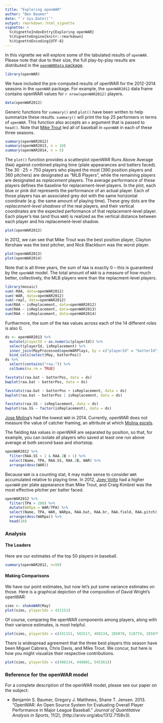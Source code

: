 ```yaml
---
title: "Exploring openWAR"
author: "Ben Baumer"
date: "`r Sys.Date()`"
output: rmarkdown::html_vignette
vignette: >
  %\VignetteIndexEntry{Exploring openWAR}
  %\VignetteEngine{knitr::rmarkdown}
  %\VignetteEncoding{UTF-8}
---
```


In this vignette we will explore some of the tabulated results of `openWAR`. Please note that due to their size, the full play-by-play results are distributed in the [`openWARData` package](https://github.com/beanumber/openWARData). 

```r
library(openWAR)
```

We have included the pre-computed results of openWAR for the 2012-2014 seasons in the `openWAR` package. For example, the `openWAR2012` data frame contains openWAR values for `r nrow(openWAR2012)` players. 


```r
data(openWAR2012)
```

Generic functions for `summary()` and `plot()` have been written to help summarize these results. `summary()` will print the top 25 performers in terms of `openWAR`. This function also accepts an `n` argument that is passed to `head()`. Note that [Mike Trout](http://en.wikipedia.org/wiki/Mike_Trout) led all of baseball in `openWAR` in each of these three seasons. 

```r
summary(openWAR2012)
summary(openWAR2013, n = 10)
summary(openWAR2014, n = 5)
```

The `plot()` function provides a scatterplot openWAR Runs Above Average (`RAA`) against combined playing time (plate appearances and batters faced). The $30 \cdot 25 = 750$ players who played the most (390 position players and 360 pitchers) are designated as "MLB Players", while the remaining players are designated as *replacement* players. The average performance of these players defines the baseline for replacement-level players. In the plot, each blue or pink dot represents the performance of an actual player. Each of those players has an associated grey dot with the same horizontal coordinate (e.g. the same amount of playing time). These grey dots are the *replacement-level shadows* of the real players, and their vertical coordinates are the expected performance of that replacement-level player. Each player's `RAA` (and thus `WAR`) is realized as the vertical distance between each player and his replacement-level shadow. 

```r
plot(openWAR2012)
```

In 2012, we can see that Mike Trout was the best position player, Clayton Kershaw was the best pitcher, and Nick Blackburn was the worst player. 

```r
plot(openWAR2013)
plot(openWAR2014)
```

Note that is all three years, the sum of `RAA` is exactly 0 -- this is guaranteed by the `openWAR` model. The total amount of `WAR` is a measure of how much better, collectively, the MLB players were than the replacment-level players. 

```r
library(mosaic)
sum(~RAA, data=openWAR2012)
sum(~WAR, data=openWAR2012)
sum(~repl, data=openWAR2012)
sum(RAA ~ isReplacement, data=openWAR2012)
sum(RAA ~ isReplacement, data=openWAR2013)
sum(RAA ~ isReplacement, data=openWAR2014)
```

Furthermore, the sum of the `RAA` values across each of the 14 different roles is also 0. 

```r
ds <- openWAR2013 %>%
  mutate(playerId = as.numeric(playerId)) %>%
  select(playerId, isReplacement) %>%
  inner_join(MayProcessed$openWARPlays, by = c("playerId" = "batterId")) %>%
  bind_cols(select(May, batterPos))
ds %>%
  select(contains("raa.")) %>%
  colSums(na.rm = TRUE)
```

```r
favstats(raa.bat ~ batterPos, data = ds)
bwplot(raa.bat ~ batterPos, data = ds)
```

```r
favstats(raa.bat ~ batterPos + isReplacement, data = ds)
bwplot(raa.bat ~ batterPos | isReplacement, data = ds)
```

```r
favstats(raa.SS ~ isReplacement, data = ds)
bwplot(raa.SS ~ factor(isReplacement), data = ds)
```

[Jose Molina](http://en.wikipedia.org/wiki/Jos%C3%A9_Molina_(baseball))'s had the lowest `WAR` in 2014. Currently, openWAR does not measure the value of catcher framing, an attribute at which [Molina excels](http://grantland.com/features/studying-art-pitch-framing-catchers-such-francisco-cervelli-chris-stewart-jose-molina-others/). 

The fielding `RAA` values in openWAR are separated by position, so that, for example, you can isolate all players who saved at least one run above average at both second base and shortstop. 

```r
openWAR2012 %>%
  filter(RAA.SS > 1 & RAA.2B > 1) %>%
  select(Name, TPA, RAA.SS, RAA.2B, WAR) %>%
  arrange(desc(WAR))
```

Because `WAR` is a counting stat, it may make sense to consider `WAR` accumulated relative to playing time. In 2012, [Joey Votto](http://en.wikipedia.org/wiki/Joey_Votto) had a higher `openWAR` per plate appearance than Mike Trout, and Craig Kimbrel was the most effective pitcher per batter faced. 

```r
openWAR2012 %>%
  filter(TPA > 200) %>%
  mutate(WARpa = WAR/TPA) %>%
  select(Name, TPA, WAR, WARpa, RAA.bat, RAA.br, RAA.field, RAA.pitch) %>%
  arrange(desc(WARpa)) %>%
  head(10)
```

### Analysis

#### The Leaders

Here are our estimates of the top 50 players in baseball.

```r
summary(openWAR2012, n=50)
```

#### Making Comparisons

We have our point estimates, but now let's put some variance estimates on those. Here is a graphical depiction of the composition of David Wright's openWAR:

```r
sims <- shakeWAR(May)
plot(sims, playerIds = 431151)
```

Of course, comparing the openWAR components among players, along with their variance estimates, is most helpful.

```r
plot(sims, playerIds = c(431151, 502517, 408234, 285078, 518774, 285079))
```

There is widespread agreement that the three best players this season have been Miguel Cabrera, Chris Davis, and Mike Trout. We concur, but here is how you might visualize their respective contributions. 

```r
plot(sims, playerIds = c(408234, 448801, 545361))
```

### Reference for the openWAR model

For a complete description of the openWAR model, please see our paper on the subject:

* Benjamin S. Baumer, Gregory J. Matthews, Shane T. Jensen. 2013. "OpenWAR: An Open Source System for Evaluating Overall Player Performance in Major League Baseball." *Journal of Quantitative Analysis in Sports*, 11(2), (http://arxiv.org/abs/1312.7158v3).
